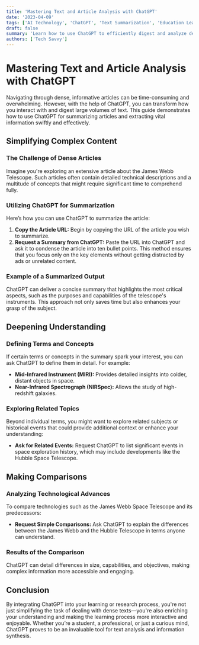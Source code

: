 ```yaml
---
title: 'Mastering Text and Article Analysis with ChatGPT'
date: '2023-04-09'
tags: ['AI Technology', 'ChatGPT', 'Text Summarization', 'Education Learning']
draft: false
summary: 'Learn how to use ChatGPT to efficiently digest and analyze dense articles, enhancing your understanding and saving time with advanced AI tools.'
authors: ['Tech Savvy']
---
```


# Mastering Text and Article Analysis with ChatGPT

Navigating through dense, informative articles can be time-consuming and overwhelming. However, with the help of ChatGPT, you can transform how you interact with and digest large volumes of text. This guide demonstrates how to use ChatGPT for summarizing articles and extracting vital information swiftly and effectively.

## Simplifying Complex Content

### The Challenge of Dense Articles

Imagine you're exploring an extensive article about the James Webb Telescope. Such articles often contain detailed technical descriptions and a multitude of concepts that might require significant time to comprehend fully.

### Utilizing ChatGPT for Summarization

Here’s how you can use ChatGPT to summarize the article:

1. **Copy the Article URL:** Begin by copying the URL of the article you wish to summarize.
2. **Request a Summary from ChatGPT:** Paste the URL into ChatGPT and ask it to condense the article into ten bullet points. This method ensures that you focus only on the key elements without getting distracted by ads or unrelated content.

### Example of a Summarized Output

ChatGPT can deliver a concise summary that highlights the most critical aspects, such as the purposes and capabilities of the telescope's instruments. This approach not only saves time but also enhances your grasp of the subject.

## Deepening Understanding

### Defining Terms and Concepts

If certain terms or concepts in the summary spark your interest, you can ask ChatGPT to define them in detail. For example:

- **Mid-Infrared Instrument (MIRI):** Provides detailed insights into colder, distant objects in space.
- **Near-Infrared Spectrograph (NIRSpec):** Allows the study of high-redshift galaxies.

### Exploring Related Topics

Beyond individual terms, you might want to explore related subjects or historical events that could provide additional context or enhance your understanding:

- **Ask for Related Events:** Request ChatGPT to list significant events in space exploration history, which may include developments like the Hubble Space Telescope.

## Making Comparisons

### Analyzing Technological Advances

To compare technologies such as the James Webb Space Telescope and its predecessors:

- **Request Simple Comparisons:** Ask ChatGPT to explain the differences between the James Webb and the Hubble Telescope in terms anyone can understand.

### Results of the Comparison

ChatGPT can detail differences in size, capabilities, and objectives, making complex information more accessible and engaging.

## Conclusion

By integrating ChatGPT into your learning or research process, you're not just simplifying the task of dealing with dense texts—you're also enriching your understanding and making the learning process more interactive and enjoyable. Whether you’re a student, a professional, or just a curious mind, ChatGPT proves to be an invaluable tool for text analysis and information synthesis.

